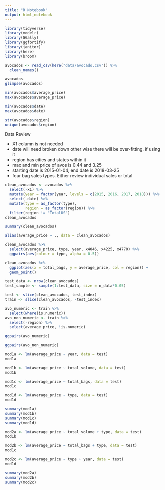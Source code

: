 ```yaml
---
title: "R Notebook"
output: html_notebook
---
```



```r
library(tidyverse)
library(modelr)
library(GGally)
library(ggfortify)
library(janitor)
library(here)
library(broom)
```

```r
avocados <- read_csv(here("data/avocado.csv")) %>% 
  clean_names()
```

```r
avocados
glimpse(avocados)
```

```r
min(avocados$average_price)
max(avocados$average_price)
```

```r
min(avocados$date)
max(avocados$date)
```

```r
str(avocados$region)
unique(avocados$region)
```


Data Review

- X1 column is not needed
- date will need broken down other wise there will be over-fitting, if using it
- region has cities and states within it
- max and min price of avos is 0.44 and 3.25
- starting date is 2015-01-04, end date is 2018-03-25
- four bag sales types. Either review individual sales or total


```r
clean_avocados <- avocados %>% 
  select(-x1) %>% 
  mutate(year = factor(year, levels = c(2015, 2016, 2017, 2018))) %>% 
  select(-date) %>% 
  mutate(type = as_factor(type),
         region = as_factor(region)) %>% 
  filter(region != "TotalUS") 
clean_avocados
```

```r
summary(clean_avocados)
```


```r
alias(average_price ~ ., data = clean_avocados)
```


```r
clean_avocados %>%
  select(average_price, type, year, x4046, x4225, x4770) %>%
  ggpairs(aes(colour = type, alpha = 0.5))
```


```r
clean_avocados %>% 
  ggplot(aes(x = total_bags, y = average_price, col = region)) +
  geom_point()
```


```r
test_data <- nrow(clean_avocados)
test_sample <- sample(1:test_data, size = n_data*0.05)
```

```r
test <- slice(clean_avocados, test_index)
train <- slice(clean_avocados, -test_index)
```

```r
avo_numeric <- train %>% 
  select(where(is.numeric))
avo_non_numeric <- train %>% 
  select(-region) %>% 
  select(average_price, !is.numeric)
```

```r
ggpairs(avo_numeric)
```

```r
ggpairs(avo_non_numeric)
```





```r
mod1a <- lm(average_price ~ year, data = test)
mod1a
```

```r
mod1b <- lm(average_price ~ total_volume, data = test)
mod1b
```

```r
mod1c <- lm(average_price ~ total_bags, data = test)
mod1c
```

```r
mod1d <- lm(average_price ~ type, data = test)
mod1d
```


```r
summary(mod1a)
summary(mod1b)
summary(mod1c)
summary(mod1d)
```



```r
mod2a <- lm(average_price ~ total_volume + type, data = test)
mod1b
```

```r
mod2b <- lm(average_price ~ total_bags + type, data = test)
mod1c
```

```r
mod2c <- lm(average_price ~ type + year, data = test)
mod1d
```


```r
summary(mod2a)
summary(mod2b)
summary(mod2c)
```


